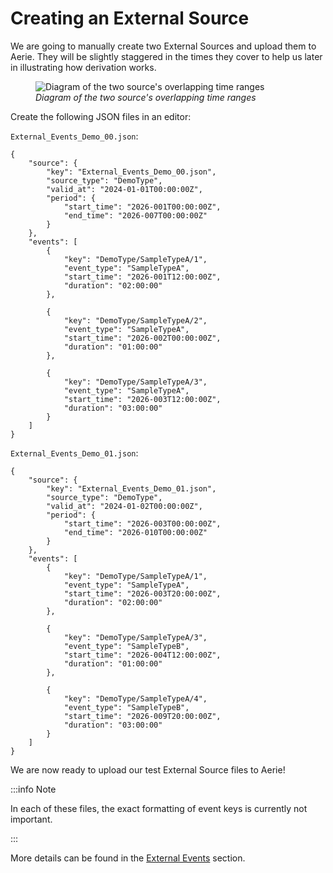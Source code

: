 
# Creating an External Source
We are going to manually create two External Sources and upload them to Aerie. They will be slightly staggered in the times they cover to help us later in illustrating how derivation works.

<figure>
  <img alt="Diagram of the two source's overlapping time ranges" src={externalEventsOverlappingSources} />
  <figcaption><i>Diagram of the two source's overlapping time ranges</i></figcaption>
</figure>

Create the following JSON files in an editor:

`External_Events_Demo_00.json`:
```
{
    "source": {
        "key": "External_Events_Demo_00.json",
        "source_type": "DemoType",
        "valid_at": "2024-01-01T00:00:00Z",
        "period": {
            "start_time": "2026-001T00:00:00Z",
            "end_time": "2026-007T00:00:00Z"
        }
    },
    "events": [
        {
            "key": "DemoType/SampleTypeA/1",
            "event_type": "SampleTypeA",
            "start_time": "2026-001T12:00:00Z",
            "duration": "02:00:00"
        },

        {
            "key": "DemoType/SampleTypeA/2",
            "event_type": "SampleTypeA",
            "start_time": "2026-002T00:00:00Z",
            "duration": "01:00:00"
        },

        {
            "key": "DemoType/SampleTypeA/3",
            "event_type": "SampleTypeA",
            "start_time": "2026-003T12:00:00Z",
            "duration": "03:00:00"
        }
    ]
}
```

`External_Events_Demo_01.json`:
```
{
    "source": {
        "key": "External_Events_Demo_01.json",
        "source_type": "DemoType",
        "valid_at": "2024-01-02T00:00:00Z",
        "period": {
            "start_time": "2026-003T00:00:00Z",
            "end_time": "2026-010T00:00:00Z"
        }
    },
    "events": [
        {
            "key": "DemoType/SampleTypeA/1",
            "event_type": "SampleTypeA",
            "start_time": "2026-003T20:00:00Z",
            "duration": "02:00:00"
        },

        {
            "key": "DemoType/SampleTypeA/3",
            "event_type": "SampleTypeB",
            "start_time": "2026-004T12:00:00Z",
            "duration": "01:00:00"
        },

        {
            "key": "DemoType/SampleTypeA/4",
            "event_type": "SampleTypeB",
            "start_time": "2026-009T20:00:00Z",
            "duration": "03:00:00"
        }
    ]
}
```

We are now ready to upload our test External Source files to Aerie!

:::info Note

In each of these files, the exact formatting of event keys is currently not important.

:::

More details can be found in the [External Events](../../../planning/external-events/) section.
